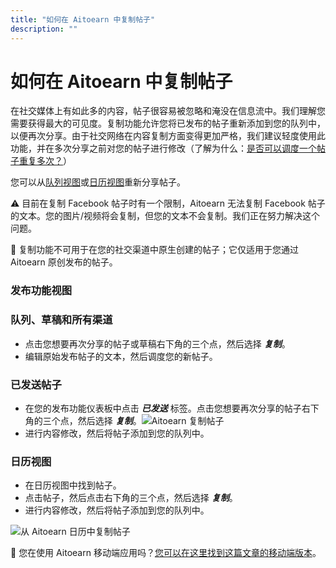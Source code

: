 ```yaml
---
title: "如何在 Aitoearn 中复制帖子"
description: ""
---
```

# 如何在 Aitoearn 中复制帖子

在社交媒体上有如此多的内容，帖子很容易被忽略和淹没在信息流中。我们理解您需要获得最大的可见度。复制功能允许您将已发布的帖子重新添加到您的队列中，以便再次分享。由于社交网络在内容复制方面变得更加严格，我们建议轻度使用此功能，并在多次分享之前对您的帖子进行修改（了解为什么：[是否可以调度一个帖子重复多次？](https://aitoearn.helpscoutdocs.com/article/647-is-it-possible-to-schedule-one-post-to-repeat-multiple-times)）

您可以从[队列视图](#h_01HBW1QYS81N8QEQ7896SKN407)或[日历视图](#h_01HBW1QYS994H86AEWAGPJW3D6)重新分享帖子。

⚠️ 目前在复制 Facebook 帖子时有一个限制，Aitoearn 无法复制 Facebook 帖子的文本。您的图片/视频将会复制，但您的文本不会复制。我们正在努力解决这个问题。

📝 复制功能不可用于在您的社交渠道中原生创建的帖子；它仅适用于您通过 Aitoearn 原创发布的帖子。

### 发布功能视图

### 队列、草稿和所有渠道

- 点击您想要再次分享的帖子或草稿右下角的三个点，然后选择 ***复制***。
- 编辑原始发布帖子的文本，然后调度您的新帖子。

### 已发送帖子

- 在您的发布功能仪表板中点击 ***已发送*** 标签。点击您想要再次分享的帖子右下角的三个点，然后选择 ***复制***。![Aitoearn 复制帖子](//d33v4339jhl8k0.cloudfront.net/docs/assets/64cb6cf86d4a3e191f237e66/images/66b64f698919a15d1b1d2a40/file-523ShvjcMc.jpg)
- 进行内容修改，然后将帖子添加到您的队列中。

### 日历视图

- 在日历视图中找到帖子。
- 点击帖子，然后点击右下角的三个点，然后选择 ***复制***。
- 进行内容修改，然后将帖子添加到您的队列中。

![从 Aitoearn 日历中复制帖子](//d33v4339jhl8k0.cloudfront.net/docs/assets/64cb6cf86d4a3e191f237e66/images/66c7522965e01777a9334361/file-Cv3Su9941I.png)

📝 您在使用 Aitoearn 移动端应用吗？[您可以在这里找到这篇文章的移动端版本](https://aitoearn.helpscoutdocs.com/article/637-share-posts-with-the-share-again-feature-in-the-mobile-app)。
